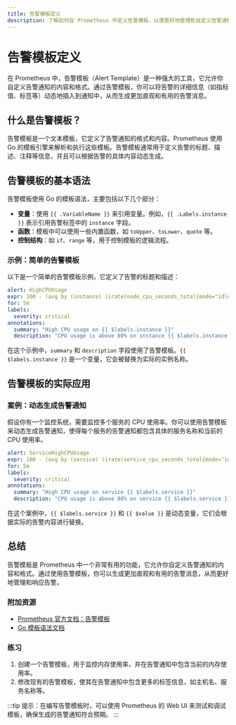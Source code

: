 ```yaml
---
title: 告警模板定义
description: 了解如何在 Prometheus 中定义告警模板，以便更好地管理和自定义告警通知。
---
```


# 告警模板定义

在 Prometheus 中，告警模板（Alert Template）是一种强大的工具，它允许你自定义告警通知的内容和格式。通过告警模板，你可以将告警的详细信息（如指标值、标签等）动态地插入到通知中，从而生成更加直观和有用的告警消息。

## 什么是告警模板？

告警模板是一个文本模板，它定义了告警通知的格式和内容。Prometheus 使用 Go 的模板引擎来解析和执行这些模板。告警模板通常用于定义告警的标题、描述、注释等信息，并且可以根据告警的具体内容动态生成。

## 告警模板的基本语法

告警模板使用 Go 的模板语法，主要包括以下几个部分：

- **变量**：使用 `{{ .VariableName }}` 来引用变量。例如，`{{ .Labels.instance }}` 表示引用告警标签中的 `instance` 字段。
- **函数**：模板中可以使用一些内置函数，如 `toUpper`、`toLower`、`quote` 等。
- **控制结构**：如 `if`、`range` 等，用于控制模板的逻辑流程。

### 示例：简单的告警模板

以下是一个简单的告警模板示例，它定义了告警的标题和描述：

```yaml
alert: HighCPUUsage
expr: 100 - (avg by (instance) (irate(node_cpu_seconds_total{mode="idle"}[5m])) * 100 > 80
for: 5m
labels:
  severity: critical
annotations:
  summary: "High CPU usage on {{ $labels.instance }}"
  description: "CPU usage is above 80% on instance {{ $labels.instance }} for the last 5 minutes."
```

在这个示例中，`summary` 和 `description` 字段使用了告警模板。`{{ $labels.instance }}` 是一个变量，它会被替换为实际的实例名称。

## 告警模板的实际应用

### 案例：动态生成告警通知

假设你有一个监控系统，需要监控多个服务的 CPU 使用率。你可以使用告警模板来动态生成告警通知，使得每个服务的告警通知都包含具体的服务名称和当前的 CPU 使用率。

```yaml
alert: ServiceHighCPUUsage
expr: 100 - (avg by (service) (irate(service_cpu_seconds_total{mode="idle"}[5m])) * 100 > 80
for: 5m
labels:
  severity: critical
annotations:
  summary: "High CPU usage on service {{ $labels.service }}"
  description: "CPU usage is above 80% on service {{ $labels.service }} for the last 5 minutes. Current usage: {{ $value }}%"
```

在这个案例中，`{{ $labels.service }}` 和 `{{ $value }}` 是动态变量，它们会根据实际的告警内容进行替换。

## 总结

告警模板是 Prometheus 中一个非常有用的功能，它允许你自定义告警通知的内容和格式。通过使用告警模板，你可以生成更加直观和有用的告警消息，从而更好地管理和响应告警。

### 附加资源

- [Prometheus 官方文档：告警模板](https://prometheus.io/docs/alerting/latest/notifications/)
- [Go 模板语法文档](https://golang.org/pkg/text/template/)

### 练习

1. 创建一个告警模板，用于监控内存使用率，并在告警通知中包含当前的内存使用率。
2. 修改现有的告警模板，使其在告警通知中包含更多的标签信息，如主机名、服务名称等。

:::tip
提示：在编写告警模板时，可以使用 Prometheus 的 Web UI 来测试和调试模板，确保生成的告警通知符合预期。
:::